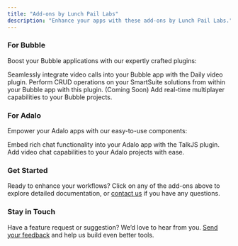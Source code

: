 ```yaml
---
title: "Add-ons by Lunch Pail Labs"
description: "Enhance your apps with these add-ons by Lunch Pail Labs."
---
```


### For Bubble

Boost your Bubble applications with our expertly crafted plugins:

<CardGroup cols={2}>
  <Card
    title="Daily Video Plugin"
    icon="video"
    href="/bubble/daily/getting-started"
  >
    Seamlessly integrate video calls into your Bubble app with the Daily video
    plugin.
  </Card>
  <Card
    title="SmartSuite Plugin"
    icon="brain"
    href="/bubble/smartsuite/getting-started"
  >
    Perform CRUD operations on your SmartSuite solutions from within your Bubble
    app with this plugin.
  </Card>
  <Card
    title="Multiplayer Plugin"
    icon="gamepad"
    href="/bubble/multiplayer/getting-started"
  >
    (Coming Soon) Add real-time multiplayer capabilities to your Bubble
    projects.
  </Card>
</CardGroup>

### For Adalo

Empower your Adalo apps with our easy-to-use components:

<CardGroup cols={2}>
  <Card
    title="TalkJS Chat Component"
    icon="comments"
    href="/adalo/talkjs/getting-started"
  >
    Embed rich chat functionality into your Adalo app with the TalkJS plugin.
  </Card>
  <Card
    title="Daily Video Chat Plugin"
    icon="video"
    href="/adalo/talkjs/getting-started"
  >
    Add video chat capabilities to your Adalo projects with ease.
  </Card>
</CardGroup>

### Get Started

Ready to enhance your workflows? Click on any of the add-ons above to explore detailed documentation, or [contact us](mailto:help@lunchpaillabs.com) if you have any questions.

### Stay in Touch

Have a feature request or suggestion? We’d love to hear from you. [Send your feedback](mailto:help@lunchpaillabs.com) and help us build even better tools.

